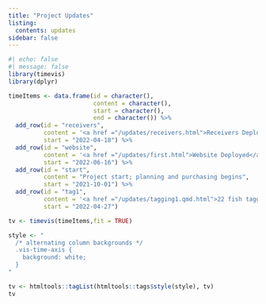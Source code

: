 ```yaml
---
title: "Project Updates"
listing:
  contents: updates
sidebar: false
---
```


```r
#| echo: false
#| message: false
library(timevis)
library(dplyr)

timeItems <- data.frame(id = character(),
                        content = character(),
                        start = character(),
                        end = character()) %>%
  add_row(id = "receivers", 
          content = '<a href ="/updates/receivers.html">Receivers Deployed</a>', 
          start = "2022-04-18") %>%
  add_row(id = "website", 
          content = '<a href ="/updates/first.html">Website Deployed</a>', 
          start = "2022-06-16") %>%
  add_row(id = "start", 
          content = "Project start; planning and purchasing begins", 
          start = "2021-10-01") %>%
  add_row(id = "tag1", 
          content = '<a href ="/updates/tagging1.qmd.html">22 fish tagged</a>', 
          start = "2022-04-27")

tv <- timevis(timeItems,fit = TRUE)

style <- "
  /* alternating column backgrounds */
  .vis-time-axis {
    background: white;
  }
"

tv <- htmltools::tagList(htmltools::tags$style(style), tv)
tv



```
